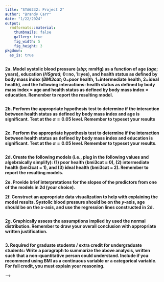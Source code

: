```yaml
---
title: "STA6232: Project 2"
author: "Brandy Carr"
date: "1/22/2024"
output:
  rmdformats::material:
    thumbnails: false
    gallery: true
    fig_width: 5
    fig_height: 3
pkgdown:
  as_is: true
---
```


**2a. Model systolic blood pressure (*sbp*; mmHg) as a function of age (*age*; years), education (*HSgrad*; 0=no, 1=yes), and health status as defined by body mass index (*BMI3cat*; 0=poor health, 1=intermediate health, 2=ideal health), and the following interactions: health status as defined by body mass index $\times$ age and health status as defined by body mass index $\times$ education. Remember to report the resulting model.**

```r

```

**2b. Perform the appropriate hypothesis test to determine if the interaction between health status as defined by body mass index and age is significant. Test at the $\alpha=0.05$ level. Remember to typeset your results**

```r

```

**2c. Perform the appropriate hypothesis test to determine if the interaction between health status as defined by body mass index and education is significant. Test at the $\alpha=0.05$ level. Remember to typeset your results.**

```r

```

**2d. Create the following models (i.e., plug in the following values and algebraically simplify): (1) poor health (bmi3cat = 0), (2) intermediate health (bmi3cat = 1), and (3) ideal health (bmi3cat = 2).  Remember to report the resulting models.**



**2e. Provide brief interpretations for the slopes of the predictors from one of the models in 2d (your choice).**



**2f. Construct an appropriate data visualization to help with explaining the model results. Systolic blood pressure should be on the *y*-axis, age should be on the *x*-axis, and use the regression lines constructed in 2d.**

```r

```

**2g. Graphically assess the assumptions implied by used the normal distribution. Remember to draw your overall conclusion with appropriate written justification.**

```r

```

**3. Required for graduate students / extra credit for undergraduate students: Write a paragraph to summarize the above analysis, written such that a non-quantitative person could understand. Include if you recommend using BMI as a continuous variable or a categorical variable. For full credit, you must explain your reasoning.**

-->
